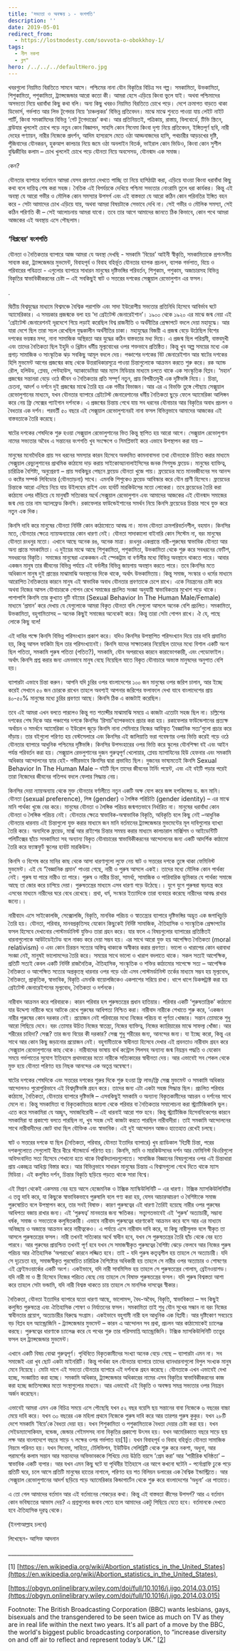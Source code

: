```yaml
---
title: 'সভ্যতা ও অবক্ষয় ১ - বংশগতি'
description: ''
date: 2019-05-01
redirect_from:
  - https://lostmodesty.com/sovvota-o-obokkhoy-1/
tags:
  - নীল নকশা
  - ব্লগ"
hero: /../../../defaultHero.jpg
---
```


খবরগুলো নিয়মিত বিরতিতে সামনে আসে। পশ্চিমের নানা যৌন বিকৃতির বিচিত্র সব গল্প। সমকামিতা, উভকামিতা, শিশুকামিতা, পশুকামিতা, ট্র্যান্সজেন্ডার আরো কতো কী। আমরা হেসে এড়িয়ে কিংবা ভুলে যাই। অথবা পশ্চিমাদের অসভ্যতা নিয়ে ধরাবাঁধা কিছু কথা বলি। অন্য কিছু খবরও নিয়মিত বিরতিতে চোখে পড়ে। দেশে ক্রমাগত বাড়তে থাকা ডিভোর্স, গর্ভপাত আর লিভ টূগেদার নিয়ে ‘চাঞ্চল্যকর’ বিভিন্ন প্রতিবেদন। মাঝে মাঝে শুনতে পাওয়া যায় লেইট নাইট পার্টি, কিংবা সমকামিদের বিভিন্ন ‘গেট টুগেদারের’ কথা। আর প্রতিনিয়তই, পত্রিকায়, রাস্তায়, বিলবোর্ডে, টিভি স্ক্রিনে, ব্রাউযার খুললেই চোখে পড়ে নতুন কোন বিজ্ঞাপন, সাহসি কোন সিনেমা কিংবা দৃশ্য নিয়ে প্রতিবেদন, ইঙ্গিতপূর্ণ ছবি, নারী দেহের পণ্যায়ন, নারীর নিজেকে প্রদর্শন, আদিম হাস্যরসে মেতে ওঠা আড্ডবাজদের হাসি, পথচারীর আড়চখের দৃষ্টি, পুঁজিবাদের যৌনকরন, হুকআপ কালচার নিয়ে জমে ওঠা অনলাইন বিতর্ক, ভাইরাল কোন ভিডিও, কিংবা কোন সুশীল বুদ্ধিজীবির কলাম – চোখ খুললেই চোখে পড়ে যৌনতা নিয়ে অবসেসড, যৌনন্মাদ এক সমাজ।

কেন?

যৌনতার ব্যাপারে বর্তমানে আমরা যেসব প্রবণতা দেখতে পাচ্ছি তা নিয়ে হাসিঠাট্টা করা, এড়িয়ে যাওয়া কিংবা ধরাবাঁধা কিছু কথা বলে দায়িত্ব শেষ করা সহজ। নৈতিক এই বিপর্যয়কে দেখিয়ে পশ্চিমা সভ্যতার নোংরামি তুলে ধরা কার্যকর। কিন্তু এই অবস্থা যে আরো গভীর ও মৌলিক কোন সমস্যার উপসর্গ এবং এই বাস্তবতা যে আরো কঠিন কোন পরিনতির ইঙ্গিত বহন করে - সেটা আমাদের চোখ এড়িয়ে যায়, অথবা আমরা বিষয়টাকে সেভাবে দেখি না। সেই গভীর ও মৌলিক সমস্যা, সেই কঠিন পরিণতি কী – সেই আলোচনায় আমরা যাবো। তবে তার আগে আমাদের জানতে ঠিক কিভাবে, কোন পথে আমরা আজকের এই অবস্থায় এসে পৌছলাম।

### ‘বিপ্লবের’ বংশগতি

যৌনতা ও নৈতিকতার ব্যাপারে আজ আমরা যে অবস্থা দেখছি - সমকামি ‘বিয়ের’ আইনী স্বীকৃতি, সমকামিতাকে প্রশংসনীয় সাব্যস্ত করা, ট্র্যান্সজেন্ডার মুভমেন্ট, বিবাহপূর্ব ও বিবাহ বহির্ভূত যৌনতার ব্যাপক প্রচলন, ব্যাপক গর্ভপাত, বিয়ে ও পরিবারের পবিত্রতা - এগুলোর ব্যাপারে সাধারন মানুষের দৃষ্টিভঙ্গির পরিবর্তন, শিশুকাম, পশুকাম, অজাচারসহ বিভিন্ন বিকৃতির স্বাভাবিকীকরনের চেষ্টা – এই সবকিছুই ষাট ও সত্তরের দশকের সেক্সুয়াল রেভোলুশান এর ফসল।

.

দ্বিতীয় বিশ্বযুদ্ধের মাধ্যমে বিশ্বমঞ্চে বৈশ্বিক পরাশক্তি এবং সাদা ইউরোপীয় সভ্যতার প্রতিনিধি হিসেবে আবির্ভাব ঘটে অ্যামেরিকার। এ সময়কার প্রজন্মকে বলা হয় ‘দা গ্রেইটেস্ট জেনারেইশান’। ১৯০০ থেকে ১৯২০ এর মাঝে জন্ম নেয়া এই ‘গ্রেইটেস্ট জেনারেশনই দূরদেশে গিয়ে লড়াই করেছিল বিশ্ব রাজনীতি ও অর্থনীতির প্রেক্ষাপটে বদলে দেয়া মহাযুদ্ধে। আর যারা দেশে ছিল তারা সচল রেখেছিল যুদ্ধকালীন অর্থনীতির চাকা। মহাযুদ্ধের বিজয়ী এ প্রজন্ম বেড়ে উঠেছিল বিশের দশকের ভয়ঙ্কর মন্দা, নানা সামাজিক অস্থিরতা আর যুদ্ধের কঠিন বাস্তবতার মধ্য দিয়ে। এ প্রজন্ম ছিল পরিশ্রমী, বাস্তবমুখী এবং তাদের নৈতিকতা ছিল ইহুদি ও খ্রিষ্টান ধর্মীয় মূল্যবোধের ওপর শক্তভাবে প্রতিষ্ঠিত। কিন্তু খুব অল্প সময়ের মধ্যে এক প্রগাঢ় সামাজিক ও সাংস্কৃতিক ঝড় সবকিছু আমূল বদলে দেয়। পঞ্চাশের দশকের বিট জেনারেইশান আর ষাটের দশকের হিপি মুভমেন্ট আগের প্রজন্মের কাছ থেকে উত্তরাধিকারসূত্রে পাওয়া চিন্তাগুলোকে আক্রমন করতে শুরু করে। রক অ্যান্ড রৌল, হলিউড, প্লেবয়, পেন্টহাউস, অ্যাকাডেমিয়া আর ম্যাস মিডিয়ার মাধ্যমে চলতে থাকে এক সাংস্কৃতিক বিপ্লব। ‘মহান’ প্রজন্মের সন্তানরা বেড়ে ওঠে জীবন ও নৈতিকতার প্রতি সম্পূর্ণ নতুন, প্রায় বিপরীতমুখী এক দৃষ্টিভঙ্গি নিয়ে।। চিন্তা, চেতনা, আদর্শ ও দর্শনে দুই প্রজন্মের মাঝে তৈরি হয় এক গভীর বিভাজন। আর এর এ বিভক্তি তুঙ্গে পৌছায় সেক্সুয়াল রেভোলুশানের মাধ্যমে, যখন যৌনতার ব্যাপারে গ্রেইটেস্ট জেনারেশানের ধর্মীয় নৈতিকতা ছুড়ে ফেলে অ্যামেরিকা আলিঙ্গন করে নেয় ফ্রি সেক্সের প্যাইগান দর্শনকে। এ প্রজন্মের চিন্তায় গেথে যায় সব ধরনের যৌনাচার আর বিকৃতির অবাধ প্রচলন ও বৈধতার এক দর্শন। পরবর্তী ৫০ বছরে এই সেক্সুয়াল রেভোলুশনেরই নানা ফসল বিভিন্নভাবে আমাদের আজকের এই বাস্তবতাকে তৈরি করেছে।

ষাটের দশকের শেষদিকে শুরু হওয়া সেক্সুয়াল রেভোলুশানের ভিত কিন্তু স্থাপিত হয় আরো আগে। সেক্সুয়াল রেভোলুশান নামের সভ্যতার অবৈধ এ সন্তানের বংশগতি খুব সংক্ষেপে ও সিমপ্লিফাই করে এভাবে উপস্থাপন করা যায় –

মানুষের মনোদৈহিক প্রায় সব ধরনের সমস্যার কারন হিসেবে অবদমিত কামনাবাসনা তথা যৌনতাকে চিহ্নিত করার মাধ্যমে সেক্সুয়াল রেভ্যুলুশানের প্রাথমিক কাঠামো দাড় করায় সাইকোঅ্যানালাইসিসের জনক সিগমুন্ড ফ্রয়েড। মানুষের ব্যাক্তিত্ব, চারিত্রিক বৈশিষ্ট্য, অনুপ্রেরণা – প্রায় সবকিছুর পেছনে ফ্রয়েড যৌনতা খুজে পায়। ফ্রয়েডের মতে মানবজীবনের সব আনন্দ ও কষ্টের সম্পর্ক লিবিডোর (যৌনতাড়না) সাথে। এমনকি শিশুকেও ফ্রয়েড আবিস্কার করে যৌন প্রাণী হিসেবে। ফ্রয়েডের চিন্তাকে আরো এগিয়ে নিয়ে যায় উইলহেম রাইশ এবং হার্বার্ট মারকিউসের মতো লোকেরা। তবে ফ্রয়েডের তৈরি করা কাঠামো ওপর দাঁড়িয়ে যে মানুষটি সত্যিকার অর্থে সেক্সুয়াল রেভোলুশান এবং আমাদের আজকের এই যৌনন্মাদ সমাজের জন্ম দেয় তার নাম অ্যালফ্রেড কিনসি। রকাফেলার ফাউন্ডেইশানের সমর্থন নিয়ে কিনসি ফ্রয়েডের চিন্তার সাথে যুক্ত করে নতুন এক দিক।

কিনসি দাবি করে মানুষের যৌনতা নির্দিষ্ট কোন কাঠামোতে আবদ্ধ না। মানব যৌনতা ক্রমপরিবর্তনশীল, বহমান। কিনসির মতে, যৌনতার ক্ষেত্রে ন্যায়অন্যায়ের কোন ধারণা নেই। যৌনতা সাদাকালো বাইনারি কোন সিস্টেম না, বরং মানুষের যৌনতা রংধনুর মতো। এখানে আছে অনেক রঙ, অনেক মাত্রা। রংধনুর একপ্রান্তে নারী-পুরুষের স্বাভাবিক যৌনতা আর অন্য প্রান্তে সমকামিতা। এ দুইয়ের মাঝে আছে শিশুকামিতা, পশুকামিতা, উভকামিতা থেকে শুরু করে সবধরনের ফেটিশ, সবধরনের বিকৃতি। সমাজের মানুষেরা একেকজন এই স্পেকট্রাম বা বর্ণালীর মধ্যে বিভিন্ন অবস্থানে থাকতে পারে। আবার একজন মানুষ তার জীবনের বিভিন্ন পর্যায়ে এই বর্নালীর বিভিন্ন জায়গায় অবস্থান করতে পারে। তবে কিনসির মতে অধিকাংশ মানুষ দুই প্রান্তের মাঝামাঝি অবস্থানের দিকে থাকে, অর্থাৎ উভকামিতায়। কিন্তু সমাজ, সংস্কার ও ধর্মের মাধ্যমে আরোপিত নৈতিকতার কারনে মানুষ এই স্বাভাবিক অবাধ যৌনতার প্রবণতাকে চেপে রাখে। একে নিয়ন্ত্রনের চেষ্টা করে অথবা নিজের আসল যৌনাচারকে গোপন রেখে সমাজের প্রচলিত সংজ্ঞা অনুযায়ী স্বাভাবিকতার মুখোশ পড়ে থাকে। পাশাপাশি কিনসি তার কুখ্যাত দুটি বইয়ের (Sexual Behavior In The Human Male/Female) মাধ্যমে ‘প্রমান’ করে দেখায় যে যেগুলোকে আমরা বিকৃত যৌনতা বলি সেগুলো আসলে অনেক বেশি প্রচলিত। সমকামিতা, উভকামিতা, বহুগামিতাসহ – অনেক কিছুই সমাজের অনেকেই করে। কিন্তু তারা সেটা গোপন রাখে। ঐ যে, পাছে লোকে কিছু বলে!

এই দাবির পক্ষে কিনসি বিভিন্ন পরিসংখ্যান প্রকাশ করে। যদিও কিনসির উপস্থাপিত পরিসংখ্যান দিয়ে তার দাবি প্রমানিত হয়, কিন্তু আসল ফাকিটা ছিল তার পরিসংখ্যানেই। কিনসি যাদের সাক্ষাতকার নিয়েছিল তাদের মধ্যে বিশাল একটি অংশ ছিল পতিতা, সমকামি পুরুষ পতিতা (পতিত?), সমকামি, যৌন অপরাধের কারনে কারাভোগকারী, এবং পেডোফাইল। অর্থাৎ কিনসি প্রশ্ন করার জন্য এমনভাবে মানুষ বেছে নিয়েছিল যাতে বিকৃত যৌনাচারে অভ্যস্ত মানুষদের অনুপাত বেশি হয়।

ব্যাপারটা এভাবে চিন্তা করুন। আপনি যদি চুরির ওপর বাংলাদেশের ১০০ জন মানুষের ওপর জরিপ চালান, আর ইচ্ছে করেই সেখানে ৫০ জন চোরকে রাখেন তাহলে অবশ্যই আপনার জরিপের ফলাফলে দেখা যাবে বাংলাদেশের প্রায় ৪০-৫০% মানুষের মধ্যে চুরির প্রবণতা আছে। কিনসি ঠিক এ কাজটাই করেছিল।

তবে এই আমরা এখন বলতে পারলেও কিন্তু গত শতাব্দীর মাঝামাঝি সময়ে এ কাজটা এতোটা সহজ ছিল না। চল্লিশের দশকের শেষ দিকে আর পঞ্চাশের দশকে কিনসির ‘রিসার্চ’ব্যাপকভাবে প্রচার করা হয়। রকাফেলার ফাউন্ডেশানের প্রত্যক্ষ অর্থায়ন ও সমর্থনে অ্যামেরিকা ও ইউরোপ জুড়ে কিনসি নানা সেমিনারে নিজের আবিস্কৃত ‘বৈজ্ঞানিক সত্য’গুলো প্রচার করে দাঁড়ায়। তার বইগুলো পরিণত হয় বেস্টসেলারে এবং কিনসির এই জালিয়াতি ভরা গবেষণার ওপর ভিত্তি করেই গড়ে ওঠে যৌনতার ব্যাপারে আধুনিক পশ্চিমের দৃষ্টিভঙ্গি। কিনসির উপসংহারের ওপর ভিত্তি করে স্কুলের যৌনশিক্ষা বই এবং আইন পর্যন্ত পরিবর্তন করা হয়। সেক্সুয়াল রেভলুশানের দুজন গুরুত্বপূর্ণ খেলোয়ার, প্লেবয় ম্যাগাযিনের হিউ হেফনার এবং সমকামি অধিকার আন্দোলনের হ্যার হেই- গভীরভাবে কিনসির দ্বারা প্রভাবিত ছিল। দুজনের ভাষ্যমতেই কিনসি Sexual Behavior In The Human Male – বইটি ছিল তাদের জীবনের টার্নিং পয়েন্ট, এবং এই বইটি পড়ার পরেই তারা নিজেদের জীবনের গতিপথ বদলে ফেলার সিদ্ধান্ত নেয়।

কিনসির দেয়া ন্যায়অন্যায় থেকে মুক্ত যৌনতার বর্ণালীতে নতুন একটি অক্ষ যোগ করে জন্স হপকিন্সের ড. জন মানি। যৌনতা (sexual preference), লিঙ্গ (gender) ও লৈঙ্গিক পরিচিতি (gender identity) – এর মাঝে মানি পার্থক্য খুজে বের করে। মানুষের যৌনতা ও লৈঙ্গিক পরিচয় জন্মগতভাবে নির্ধারিত না। মানুষের ধরাবাঁধা কোন যৌনতা ও লৈঙ্গিক পরিচয় নেই। যৌনতার ক্ষেত্রে স্বাভাবিক-অস্বাভাবিক বিকৃতি, অবিকৃতি বলে কিছু নেই –আধুনিক যৌনতার ধারনায় এই চিন্তাগুলো যুক্ত করার মাধ্যমে জন মানি বর্তমানের ট্র্যান্সজেন্ডার মুভমেন্টের মূল দাবিগুলোর ব্যাখ্যা তৈরি করে। অন্যদিকে ফ্রয়েড, মার্ক্স আর রাইশের চিন্তার সমন্বয় করার মাধ্যমে কালচারাল মার্ক্সিসম ও আইডেন্টিটি পলিটিক্সের ছাঁচে সমকামিতা সহ অন্যান্য বিকৃত যৌনাচারের স্বাভাবিকীকরনের আন্দোলনের জন্য একটি আদর্শিক কাঠামো তৈরি করে ফ্যাঙ্কফুর্ট স্কুলের হার্বাট মারকিউস।

কিনসি ও বিশেষ করে মানির কাছ থেকে আসা ধারণাগুলো লুফে নেয় ষাট ও সত্তরের দশকে তুঙ্গে থাকা ফেমিনিস্ট মুভমেন্ট। এই যে “বৈজ্ঞানিক প্রমান’ পাওয়া গেছে, নারী ও পুরুষ আসলে একই। তাদের মধ্যে মৌলিক কোন পার্থক্য নেই। পুরুষ যা পারে নারীও তা পারে। পুরুষ ও নারীর চিন্তা, সামর্থ্য, সামাজিক ও পারিবারিক ভূমিকার যে পার্থক্য সমাজে আছে তা জোর করে চাপিয়ে দেয়া। পুরুষতন্ত্রের মাধ্যমে এসব ধারণা গড়ে উঠেছে।। যুগে যুগে পুরুষরা ষড়যন্ত্র করে এসবের মাধ্যমে নারীদের ঘরে বেধে রেখেছে। প্রথা, ধর্ম, সংস্কার ইত্যাদিকে তারা ব্যবহার করেছে নারীদের আবদ্ধ রাখার জন্যে।।

নারীবাদে এসে সাইকোলজি, সেক্সোলজি, বিকৃতি, মানবিক পরিচয় ও স্বাতন্ত্র্যের ব্যাপারে দৃষ্টিভঙ্গির অদ্ভূত এক জগাখিচুড়ি তৈরি হয়। যৌনতা, পরিবার, মানবপ্রকৃতিসহ যেকোন কিছুকেই নির্দিষ্ট সামাজিক, ঐতিহাসিক ও সাংস্কৃতিক প্রেক্ষাপটের ফসল হিসেবে দেখানোর পোস্টমর্ডানিস্ট যুক্তিও তারা গ্রহন করে। যার ফলে এ বিষয়গুলোর ব্যাপারের প্রতিষ্ঠিতই ধারনাগুলোকে আউটডেইটেড বলে নাকচ করে দেয়া সম্ভব হয়। এর সাথে আরো যুক্ত হয় আপেক্ষিত নৈতিকতা (moral relativism) ও এবং কোন চিরন্তন সত্যের অস্তিত্ব থাকাকে অস্বীকার করার প্রবণতা। ভালো ও খারাপের কোন ধরাবাধা সংজ্ঞা নেই, মানুষই ভালোমন্দের তৈরি করে। সময়ের সাথে ভালো ও খারাপ বদলাতে থাকে। সকল সত্যই আপেক্ষিক, প্রতিটি সত্যই কেবল একটি নির্দিষ্ট রাজনৈতিক, ঐতিহাসিক, সাংস্কৃতিক ও শক্তির কাঠামোর সাপেক্ষে সত্য – আপেক্ষিক নৈতিকতা ও আপেক্ষিত সত্যের অপ্রকৃতস্থ ধারনার ওপর গড়ে ওঠা এসব পোস্টমর্ডানিস্ট তর্কের মাধ্যমে সম্ভব হয় মূল্যবোধ, নৈতিকতা, প্রাকৃতিক, স্বাভাবিক, বিকৃতি এমনকি বায়োলজিকেও একপাশের সরিয়ে রাখা। ধাপে ধাপে ডিকন্সট্রাক্ট করা হয় গ্রেইটেস্ট জেনারেইশনের মূল্যবোধ, নৈতিকতা ও দর্শনকে।

নারীবাদ আক্রমন করে পরিবারকে। কারন পরিবার হল পুরুষতন্ত্রের প্রধান হাতিয়ার। পরিবার একটি ‘পুরুষতান্ত্রিক’ কাঠামো যার উদ্দেশ্য নারীকে ঘরে আটকে রেখে পুরুষের আধিপত্য নিশ্চিত করা। নারীবাদ নারীকে শেখাতে শুরু করে, ‘একজন নারীর পুরুষের কোন দরকার নেই। প্রয়োজন নেই পরিবারের মধ্যে নিজের পরিচয় বা পূর্ণতা খোজার। সন্তান তোমাকে শুধু আরো পিছিয়ে দেবে। বরং তোমার উচিত নিজের স্বাতন্ত্র্য, নিজের ব্যাক্তিত্ব, নিজের ক্যারিয়ারের মাঝে সাফল্য খোঁজা। আর শরীরের চাহিদা? সেক্স? তার জন্য বিয়ের কী দরকার? সেক্স শুধু শরীরের জন্য, আনন্দের জন্য। যা ইচ্ছে করো, কিন্তু এর সাথে আর কোন কিছু জড়ানোর প্রয়োজন নেই। বহুগামীতাকে স্বাধীনতা হিসেবে দেখার এই প্রবনতাও নারীবাদ গ্রহন করে সেক্সুয়াল রেভোলুশানের কাছ থেকে। নারীবাদের ভাষায় বার্থ কন্ট্রোল পিলসহ অন্যান্য জন্ম নিয়ন্ত্রন পদ্ধতি ও যেকোন সময়ে গর্ভপাতের সুযোগ ইতিহাসে প্রথমবারের মতো নারীকে সত্যিকারের স্বাধীনতা দেয়। আর এভাবেই সব শেকল থেকে মুক্ত হয়ে যৌনতা পরিণত হয় নিছক আনন্দের এক অতৃপ্ত অন্বেষণে।

ষাটের দশকের শেষদিকে এবং সত্তরের দশকের শুরুর দিকে শুরু হওয়া ফ্রি লাভ/ফ্রি সেক্স মুভমেন্ট ও সমকামি অধিকার আন্দোলনও পুরোপুরিভাবে এই বিশ্বদৃষ্টিভঙ্গি গ্রহন করে। তাদের জন্য এটা একটা সহজ সিদ্ধান্ত ছিল। প্রচলিত পরিবার কাঠামো, নৈতিকতা, যৌনতার ব্যাপারে দৃষ্টিভঙ্গি – এসবকিছুই সমকামি ও অন্যান্য বিকৃতকামীদের আচরন ও দর্শনের সাথে মেলে না। কিন্তু সমকামিতা বা বিকৃতকামিতার জায়গা থেকে পরিবার বা নৈতিকতার সমালোচনা করা স্ট্র্যাটিজিকালি ভুল। এতে করে সমকামিরা যে অচ্ছুৎ, সমাজবিরোধী – এই ধারনাই আরো শক্ত হবে। কিন্তু স্ট্র্যাটিজিক হিসেবনিকেশের কারনে সমকামিরা যা প্রকাশ্যে বলতে পারছিল না, খুব সহজ সেই কাজটা করতে পারছিল নারীবাদীরা। তাই সমকামি আন্দোলনের সাথে নারীবাদীদের জোট বাধা ছিল যৌক্তিক এবং স্বাভাবিক। এই দুই আন্দোলন আজও হাতেহাত রেখেই চলছে।

ষাট ও সত্তরের দশকে যা ছিল (নৈতিকতা, পরিবার, যৌনতা ইতাদির ব্যাপারে) খুব র‍্যাডিকাল ‘বিপ্লবী চিন্তা, পরের দশকগুলোতে সেগুলোই ধীরে ধীরে স্ট্যান্ডার্ডে পরিণত হয়। কিনসি, মানি ও মারকিউসদের দর্শন আর ফেমিনিস্ট থিওরিগুলো অবিসংবাদিত সত্য হিসেবে শেখানো হতে থাকে বিশ্ববিদ্যালয়গুলোতে। সামাজিক বিজ্ঞানের বিষয়গুলোর ওপর এই চিন্তাধারা প্রায় একচ্ছত্র আধিপ্ত্য বিস্তার করে। আর বিভিন্নভাবে সাধারন মানুষের চিন্তায় এ বিশ্বাসগুলো গেথে দিতে থাকে ম্যাস মিডিয়া। এই কলুষিত দর্শন, চিন্তার বিকৃতি ছড়িয়ে পড়তে থাকে সারা বিশ্বে।

এই মিশ্রণ থেকেই একসময় বের হয়ে আসে হেজেমনিক ও টক্সিক ম্যাস্কিউলিনিটি – এর ধারণা। টক্সিক ম্যাসকিউলিনিটির এ তত্ত্ব দাবি করে, যা কিছুকে স্বাভাবিকভাবে পুরুষালি বলে গণ্য করা হয়, যেসব আচারআচরণ ও বৈশিষ্ট্যকে সমাজ পুরুষোচিত বলে উপস্থাপন করে, তার সবই বিষাক্ত। কারণ পুরুষত্বের এই ধারণা তৈরিই হয়েছে নারীর ওপর পুরুষের আধিপত্য বজায় রাখার জন্য। এই ‘পুরুষত্ব’ মানবতার জন্য ক্ষতিকর। সত্ত্বাগতভাবেই এই ‘পুরুষ’ অত্যাচারী, সম্ভাব্য ধর্ষক, সমাজ ও সভ্যতাকে কলুষিতকারী। এভাবে নারীবাদ পুরুষত্বের ধারণাকেই আক্রমন করে বসে আর এর মাধ্যমে অনিচ্ছায় ও অজান্তে আক্রমন করে নারীত্বকেও। এ পর্যায়ে এসে নারীবাদ দাবি করে, যা কিছু নারীসুলভ বলে স্বীকৃত তা আসলে পুরুষতন্ত্রের ফসল। নারী তখনই সত্যিকার অর্থে স্বাধীন হবে, যখন সে পুরুষতন্ত্রের তৈরি ছাঁচ থেকে বের হতে পারবে। আর পুরুষের প্রায়শ্চিত্ত তখনই পূর্ণ হবে যখন সে সমাজস্বীকৃত পুরুষত্বের বৈশিষ্ট্য ঝেড়ে ফেলবে আর নিজের পুরুষ পরিচয় আর ঐতিহাসিক ‘অপরাধের’ কারনে লজ্জিত হবে। তাই - যদি পুরুষ কতৃত্বশীল হয় তাহলে সে অত্যাচারী। যদি সে দৃঢ়চেতা হয়, সমাজস্বীকৃত পুরষোচিত চারিত্রিক বৈশিষ্ট্যের অধিকারী হয় তাহলে সে নারীর ওপর অত্যাচার ও শোষণের এই ফ্রেইমওয়ার্কের একটি অংশ। একইভাবে, যদি নারী সাবমিসিভ হয় তাহলে সে পুরুষতন্ত্রের গোলাম, ব্রেইনওয়াশড। যদি নারী মা ও স্ত্রী হিসেবে নিজের পরিচত বেছে নেয় তাহলে সে বিষাক্ত পুরুষতন্ত্রের ফসল। যদি পুরুষ বিশ্বস্ততা আশা করে তাহলে সেটা ভন্ডামি, যদি নারী বিশ্বস্ত থাকতে চায় তাহলে সে মানসিক দাসত্বের স্বীকার।

নৈতিকতা, যৌনতা ইত্যাদির ব্যাপারে যতো ধারণা আছে, ভালোমন্দ, বৈধ-অবৈধ, বিকৃতি, স্বাভাবিকতা – সব কিছুই কলুষিত পুরুষতন্ত্র এবং ঐতিহাসিক শোষণ ও নির্যাতনের ফসল। সমকামিতা তাই শুধু যৌন সুখের সন্ধান না বরং নিজের স্বাধীনতার প্রয়োগ, অত্যাচারীর বিরুদ্ধে সংগ্রাম। একইভাবে বহুগামী নারী হল আধুনিক এক বিপ্লবী। আর দৃষ্টিকোণ সবচেয়ে বড় বিপ্লব হল অ্যান্ড্রোজিনি - ট্র্যান্সজেন্ডার মুভমেন্ট – কারন এ আন্দোলন সব প্রথা, প্রচলন আর কাঠামোকেই চ্যালেঞ্জ করছে। পুরুষত্বের ধারণাকে চ্যালেঞ্জ করে যে পথের শুরু তার পরিসমাপ্তি অ্যান্ড্রোজিনি। টক্সিক ম্যাসকিউলিনিটি তত্ত্বের ফসল হল ট্র্যান্সজেন্ডার মুভমেন্ট।

এখানে একটি বিষয় বোঝা গুরুত্বপূর্ণ। পৃথিবিতে বিকৃতকামীদের সংখ্যা অনেক বেড়ে গেছে – ব্যাপারটা এমন না। সব সমাজেই এরা খুব ছোট একটা মাইনরিটি। কিন্তু পার্থক্য হল যৌনতার ব্যাপারে তাদের ধ্যানধারনাগুলো বিপুল সংখ্যক মানুষ মেনে নিয়েছে। মোটা দাগে এই সভ্যতা যৌনতার ব্যাপারে এই দর্শনকে গ্রহন করেছে। যৌনতাকে এখন এভাবেই দেখা হচ্ছে, সংজ্ঞায়িত করা হচ্ছে। সমকামি অধিকার, ট্র্যান্সজেন্ডার অধিকারের নামের এসব বিকৃতির স্বাভাবিকীকরনের কাজ করা হচ্ছে জাতিসঙ্ঘের মতো সংস্থাগুলোর মাধ্যমে। আর এভাবেই এই বিকৃতি ও অবক্ষয় সমগ্র সভ্যতার ওপর নিয়ন্ত্রন অর্জন করেছেন।

এভাবেই আমরা এমন এক বিচিত্র সময়ে এসে পৌছেছি যখন ৫২ বছর বয়েসি ছয় সন্তানের বাবা নিজেকে ৬ বছরের বাচ্চা মেয়ে দাবি করে। যখন ৩০ বছরের এক মহিলা প্রথমে নিজেকে পুরুষ দাবি করে আর তারপর পুরুষ কুকুর। যখন ২৮টি দেশে সমকামি ‘বিয়ে’কে বৈধতা দেয়া হয়। যখন শিশুকামিতা ও পশুকামিতাকে বৈধতা দেয়ার চেষ্টা করা হয়। যখন সেইডম্যাসোকিযম, বন্ডেজ, জেন্ডার গেইমসসহ নানা বিকৃতির প্রকাশ্যে উৎসব হয়। যখন আমেরিকাতে বছরে সাড়ে ছয় লক্ষ আর বাংলাদেশে বছরে সাড়ে ৭ লক্ষের ওপর গর্ভপাত হয়\[1]। যখন বিবাহপূর্ব ও বিবাহ বহির্ভুত যৌনতা সামাজিক নিয়মে পরিনত হয়। যখন সিনেমা, সাহিত্য, টেলিভিশন, ইউটিউব সেলিব্রিটি থেকে শুরু করে নকশা, অধুনা, আর পরামর্শের কলাম সন্তান আর সন্তানদের অভিভাবককে শিখিয়ে দেয় উঠতি বয়সে ‘প্রেম করা’ আর ‘শারীরিক ঘনিষ্ঠতা’ – স্বাভাবিক একটি ব্যপার। আর যখন এমন কিছু ঘটে যা পৃথিবীর ইতিহাসে এর আগে কখনো ঘটেনি - পর্নোগ্রাফি ঢুকে পড়ে প্রতিটি ঘরে, চলে আসে প্রতিটি মানুষের হাতের নাগালে, পরিণত হয় শত বিলিয়ন ডলারের এক বৈশ্বিক ইন্ডাস্ট্রিতে। আর সেক্সুয়াল রেভোলুশানের আদর্শ ছড়িয়ে পড়ে অ্যামেরিকার কিন্ডাগার্টেন থেকে শুরু করে বাংলাদেশের ‘অধুনা’ এর পাতাতে।

এ তো গেল আমাদের বর্তমান আর এই বর্তমানের শেকড়ের কথা। কিন্তু এই বাস্তবতা কীসের উপসর্গ? আর এ বর্তমান কোন ভবিষ্যতের আভাস দেয়? এ প্রশ্নগুলোর জবাব পেতে হলে আমাদের একটু পিছিয়ে যেতে হবে। বর্তমানকে দেখতে হবে ঐতিহাসিক দূরত্ব থেকে।

(ইনশাআল্লাহ চলবে)

লিখেছেন- আসিফ আদনান

\_\_\_\_\_\_\_\_\_\_\_\_\_\_\_\_\_\_\_\_\_\_\_\_\_\_\_\_\_\_\_\_\_\_\_\_\_\_\_\_\_\_\_\_

\[1] [https://en.wikipedia.org/wiki/Abortion_statistics_in_the_United_States](https://en.wikipedia.org/wiki/Abortion_statistics_in_the_United_States),

[https://obgyn.onlinelibrary.wiley.com/doi/full/10.1016/j.ijgo.2014.03.015](https://obgyn.onlinelibrary.wiley.com/doi/full/10.1016/j.ijgo.2014.03.015)

Footnote: The British Broadcasting Corporation (BBC) wants lesbians, gays, bisexuals and the transgendered to be seen twice as much on TV as they are in real life within the next two years. It's all part of a move by the BBC, the world's biggest public broadcasting corporation, to “increase diversity on and off air to reflect and represent today’s UK.” \[[2](https://www.lifesitenews.com/news/bbc-to-create-shows-with-more-lgbt-characters-to-increase-diversity?utm_content=buffer6ed4c&utm_medium=LSN%2Bbuffer&utm_source=facebook&utm_campaign=LSN)]
